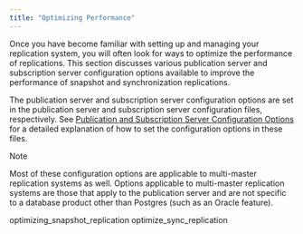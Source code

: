 ```yaml
---
title: "Optimizing Performance"
---
```


<div id="optimizing_performance" class="registered_link"></div>


Once you have become familiar with setting up and managing your replication system, you will often look for ways to optimize the performance of replications. This section discusses various publication server and subscription server configuration options available to improve the performance of snapshot and synchronization replications.

The publication server and subscription server configuration options are set in the publication server and subscription server configuration files, respectively. See [Publication and Subscription Server Configuration Options](../10_appendix/04_miscellaneous_xdb_processing_topics/01_publications_and_subscriptions_server_conf_options/#publications_and_subscriptions_server_conf_options) for a detailed explanation of how to set the configuration options in these files.

<div class="note">

<div class="title">

Note

</div>

Most of these configuration options are applicable to multi-master replication systems as well. Options applicable to multi-master replication systems are those that apply to the publication server and are not specific to a database product other than Postgres (such as an Oracle feature).

</div>

<div class="toctree" maxdepth="4">

optimizing\_snapshot\_replication optimize\_sync\_replication

</div>
